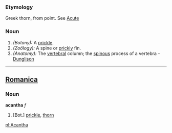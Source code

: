 ===Etymology===
Greek  thorn, from point. See [[Acute]]
===Noun===
#''(Botany):'' A [[prickle]].
#''(Zoölogy):'' A spine or [[prickly]] fin.
#''(Anatomy):'' The [[vertebral]] column; the [[spinous]] process of a vertebra - [[Dunglison]]
----

==[[Romanica]]==
===Noun===
<b>acantha</b> ''f''
#[Bot.] [[prickle]], [[thorn]]

[[pl:Acantha]]